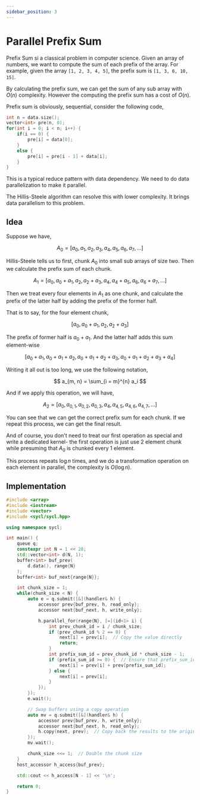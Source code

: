```yaml
---
sidebar_position: 3
---
```


# Parallel Prefix Sum

Prefix Sum si a classical problem in computer science. Given an array of numbers, we want to compute the sum of each prefix of the array. For example, given the array `[1, 2, 3, 4, 5]`, the prefix sum is `[1, 3, 6, 10, 15]`.

By calculating the prefix sum, we can get the sum of any sub array with $O(n)$ complexity. However the computing the prefix sum has a cost of $O(n)$.

Prefix sum is obviously, sequential, consider the following code,

```cpp
int n = data.size();
vector<int> pre(n, 0);
for(int i = 0; i < n; i++) {
    if(i == 0) {
        pre[i] = data[0];
    }
    else {
        pre[i] = pre[i - 1] + data[i];
    }
}
```

This is a typical reduce pattern with data dependency. We need to do data parallelization to make it parallel.

The Hillis-Steele algorithm can resolve this with lower complexity. It brings data parallelism to this problem.

## Idea

Suppose we have,

$$
A_0 = [a_0, a_1, a_2, a_3, a_4, a_5, a_6, a_7, \ldots]
$$

Hillis-Steele tells us to first, chunk $A_0$ into small sub arrays of size two. Then we calculate the prefix sum of each chunk.

$$
A_1 = [a_0, a_0 + a_1, a_2, a_2 + a_3, a_4, a_4 + a_5, a_6, a_6 + a_7, \dots]
$$

Then we treat every four elements in $A_1$ as one chunk, and calculate the prefix of the latter half by adding the prefix of the former half.

That is to say, for the four element chunk,

$$
[a_0, a_0 + a_1, a_2, a_2 + a_3]
$$

The prefix of former half is $a_0 + a_1$. And the latter half adds this sum element-wise

$$
[a_0 + a_1, a_0 + a_1 + a_2, a_0 + a_1 + a_2 + a_3, a_0 + a_1 + a_2 + a_3 + a_4]
$$

Writing it all out is too long, we use the following notation,

$$
a_{m, n} = \sum_{i = m}^{n} a_i
$$

And if we apply this operation, we will have,

$$
A_2 = [a_0, a_{0, 1}, a_{0, 2}, a_{0, 3}, a_4, a_{4, 5}, a_{4, 6}, a_{4, 7}, \dots]
$$

You can see that we can get the correct prefix sum for each chunk. If we repeat this process, we can get the final result.

And of course, you don't need to treat our first operation as special and write a dedicated kernel- the first operation is just use 2 element chunk while presuming that $A_0$ is chunked every 1 element.

This process repeats $\log n$ times, and we do a transformation operation on each element in parallel, the complexity is $O(\log n)$.

## Implementation

```cpp
#include <array>
#include <iostream>
#include <vector>
#include <sycl/sycl.hpp>

using namespace sycl;

int main() {
    queue q;
    constexpr int N = 1 << 28;
    std::vector<int> d(N, 1);
    buffer<int> buf_prev(
        d.data(), range{N}
    );
    buffer<int> buf_next{range{N}};

    int chunk_size = 1;
    while(chunk_size < N) {
        auto e = q.submit([&](handler& h) {
            accessor prev{buf_prev, h, read_only};
            accessor next{buf_next, h, write_only};

            h.parallel_for(range{N}, [=](id<1> i) {
                int prev_chunk_id = i / chunk_size;
                if (prev_chunk_id % 2 == 0) {
                    next[i] = prev[i];  // Copy the value directly
                    return;
                }
                int prefix_sum_id = prev_chunk_id * chunk_size - 1;
                if (prefix_sum_id >= 0) {  // Ensure that prefix_sum_id is valid
                    next[i] = prev[i] + prev[prefix_sum_id];
                } else {
                    next[i] = prev[i];
                }
            });
        });
        e.wait();

        // Swap buffers using a copy operation
        auto mv = q.submit([&](handler& h) {
            accessor prev{buf_prev, h, write_only};
            accessor next{buf_next, h, read_only};
            h.copy(next, prev);  // Copy back the results to the original buffer
        });
        mv.wait();

        chunk_size <<= 1;  // Double the chunk size
    }
    host_accessor h_access{buf_prev};

    std::cout << h_access[N - 1] << '\n';

    return 0;
}
```
